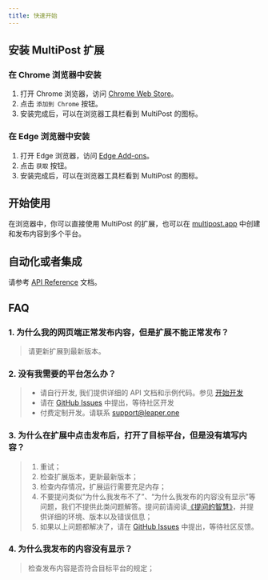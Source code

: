 ```yaml
---
title: 快速开始
---
```


## 安装 MultiPost 扩展

### 在 Chrome 浏览器中安装

1. 打开 Chrome 浏览器，访问 [Chrome Web Store](https://chromewebstore.google.com/detail/multipost/dhohkaclnjgcikfoaacfgijgjgceofih)。
2. 点击 `添加到 Chrome` 按钮。
3. 安装完成后，可以在浏览器工具栏看到 MultiPost 的图标。

### 在 Edge 浏览器中安装

1. 打开 Edge 浏览器，访问 [Edge Add-ons](https://microsoftedge.microsoft.com/addons/detail/multipost/ckoiphiceimehjkolnfffgbmihoppgjg)。
2. 点击 `获取` 按钮。
3. 安装完成后，可以在浏览器工具栏看到 MultiPost 的图标。

## 开始使用

在浏览器中，你可以直接使用 MultiPost 的扩展，也可以在 [multipost.app](https://multipost.app) 中创建和发布内容到多个平台。

## 自动化或者集成
请参考 [API Reference](/docs/api-reference) 文档。


## FAQ
### 1. 为什么我的网页端正常发布内容，但是扩展不能正常发布？
> 请更新扩展到最新版本。

### 2. 没有我需要的平台怎么办？
> - 请自行开发, 我们提供详细的 API 文档和示例代码。参见 [开始开发](/docs/development)
> - 请在 [GitHub Issues](https://github.com/MultiPost-Extension/MultiPost-Extension/issues) 中提出，等待社区开发
> - 付费定制开发。请联系 [support@leaper.one](mailto:support@leaper.one)

### 3. 为什么在扩展中点击发布后，打开了目标平台，但是没有填写内容？
> 1. 重试；
> 2. 检查扩展版本，更新最新版本；
> 3. 检查内存情况，扩展运行需要充足内存；
> 4. 不要提问类似“为什么我发布不了”、“为什么我发布的内容没有显示”等问题，我们不提供此类问题解答。提问前请阅读[《提问的智慧》](https://github.com/ryanhanwu/How-To-Ask-Questions-The-Smart-Way/blob/main/README-zh_CN.md)，并提供详细的环境、版本以及错误信息；
> 5. 如果以上问题都解决了，请在 [GitHub Issues](https://github.com/MultiPost-Extension/MultiPost-Extension/issues) 中提出，等待社区反馈。

### 4. 为什么我发布的内容没有显示？
> 检查发布内容是否符合目标平台的规定；